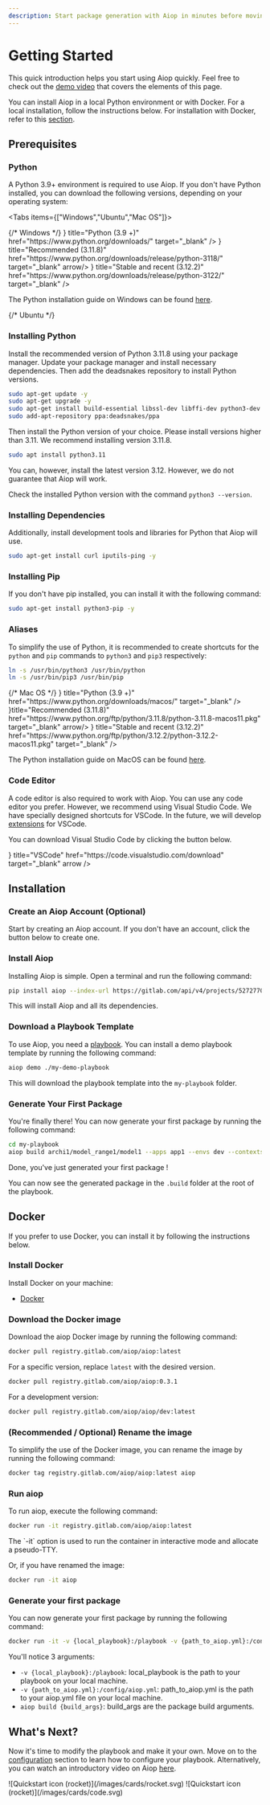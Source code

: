 ```yaml
---
description: Start package generation with Aiop in minutes before moving on to customization and using advanced features.
---
```


# Getting Started

This quick introduction helps you start using Aiop quickly. Feel free to check out the [demo video](/docs/demo) that covers the elements of this page.

You can install Aiop in a local Python environment or with Docker. For a local installation, follow the instructions below. For installation with Docker, refer to this [section](/docs/get-started#docker).

## Prerequisites

### Python

A Python 3.9+ environment is required to use Aiop. If you don't have Python installed, you can download the following versions, depending on your operating system:

<Tabs items={["Windows","Ubuntu","Mac OS"]}>

<Tab>
{/* Windows */}

<Cards num={3}>
  <Card icon={<SiPython size="24" />} title="Python (3.9 +)" href="https://www.python.org/downloads/" target="_blank" />
  <Card icon={<SiPython size="24" />} title="Recommended (3.11.8)" href="https://www.python.org/downloads/release/python-3118/" target="_blank" arrow/>
  <Card
    icon={<SiPython size="24" />}
    title="Stable and recent (3.12.2)"
    href="https://www.python.org/downloads/release/python-3122/"
    target="_blank"
  />
</Cards>

The Python installation guide on Windows can be found [here](https://docs.python.org/3/using/windows.html#the-full-installer).

</Tab>
<Tab>
{/* Ubuntu */}

<Steps>

### Installing Python

Install the recommended version of Python 3.11.8 using your package manager. Update your package manager and install necessary dependencies. Then add the deadsnakes repository to install Python versions.

```bash copy
sudo apt-get update -y
sudo apt-get upgrade -y
sudo apt-get install build-essential libssl-dev libffi-dev python3-dev
sudo add-apt-repository ppa:deadsnakes/ppa
```

Then install the Python version of your choice. Please install versions higher than 3.11. We recommend installing version 3.11.8.

```bash copy
sudo apt install python3.11
```

<Callout type="info" emoji="ℹ️">
  You can, however, install the latest version 3.12. However, we do not guarantee that Aiop will work.
</Callout>

Check the installed Python version with the command `python3 --version`.

### Installing Dependencies

Additionally, install development tools and libraries for Python that Aiop will use.

```bash copy
sudo apt-get install curl iputils-ping -y
```

### Installing Pip
If you don't have pip installed, you can install it with the following command:

```bash copy
sudo apt-get install python3-pip -y
```
</Steps>

### Aliases

To simplify the use of Python, it is recommended to create shortcuts for the `python` and `pip` commands to `python3` and `pip3` respectively:

```bash copy
ln -s /usr/bin/python3 /usr/bin/python
ln -s /usr/bin/pip3 /usr/bin/pip
```

</Tab>
<Tab>
{/* Mac OS */}


<Cards num={3}>
  <Card icon={<SiPython size="24" />} title="Python (3.9 +)" href="https://www.python.org/downloads/macos/" target="_blank" />
  <Card icon={<SiPython size="24" />}title="Recommended (3.11.8)" href="https://www.python.org/ftp/python/3.11.8/python-3.11.8-macos11.pkg" target="_blank" arrow/>
  <Card
    icon={<SiPython size="24" />}
    title="Stable and recent (3.12.2)"
    href="https://www.python.org/ftp/python/3.12.2/python-3.12.2-macos11.pkg"
    target="_blank"
  />
</Cards>

The Python installation guide on MacOS can be found [here](https://docs.python.org/3/using/mac.html#the-full-installer).

</Tab>
</Tabs>

### Code Editor

A code editor is also required to work with Aiop. You can use any code editor you prefer. However, we recommend using Visual Studio Code. We have specially designed shortcuts for VSCode. In the future, we will develop [extensions](/docs/roadmap) for VSCode.

You can download Visual Studio Code by clicking the button below.

<Cards>
<Card
  icon={<TbBrandVscode size="24"/>}
  title="VSCode"
  href="https://code.visualstudio.com/download"
  target="_blank"
  arrow
/>
</Cards>

## Installation

<Steps>

### Create an Aiop Account (Optional)

Start by creating an Aiop account. If you don't have an account, click the button below to create one.



### Install Aiop
Installing Aiop is simple. Open a terminal and run the following command:

```bash copy
pip install aiop --index-url https://gitlab.com/api/v4/projects/52727704/packages/pypi/simple
```

This will install Aiop and all its dependencies.


### Download a Playbook Template

To use Aiop, you need a [playbook](/docs/vocabulary#playbook). You can install a demo playbook template by running the following command:

```bash copy
aiop demo ./my-demo-playbook
```

This will download the playbook template into the `my-playbook` folder.

### Generate Your First Package

You're finally there! You can now generate your first package by running the following command:

```bash copy
cd my-playbook
aiop build archi1/model_range1/model1 --apps app1 --envs dev --contexts context1
```

<Callout type="info" emoji="✅">
  Done, you've just generated your first package !
</Callout>

You can now see the generated package in the `.build` folder at the root of the playbook.

</Steps>

## Docker

If you prefer to use Docker, you can install it by following the instructions below.

<Steps>

### Install Docker

Install Docker on your machine:

- [Docker](https://docs.docker.com/get-docker/)

### Download the Docker image

Download the aiop Docker image by running the following command:

```bash
docker pull registry.gitlab.com/aiop/aiop:latest
```

For a specific version, replace `latest` with the desired version.

```bash
docker pull registry.gitlab.com/aiop/aiop:0.3.1
```

For a development version:

```bash
docker pull registry.gitlab.com/aiop/aiop/dev:latest
```

### (Recommended / Optional) Rename the image

To simplify the use of the Docker image, you can rename the image by running the following command:

```bash
docker tag registry.gitlab.com/aiop/aiop:latest aiop
```

### Run aiop

To run aiop, execute the following command:

```bash
docker run -it registry.gitlab.com/aiop/aiop:latest
```

<Callout type="info" emoji="ℹ️">
  The `-it` option is used to run the container in interactive mode and allocate a pseudo-TTY.
</Callout>

Or, if you have renamed the image:

```bash
docker run -it aiop
```

### Generate your first package

You can now generate your first package by running the following command:

```bash
docker run -it -v {local_playbook}:/playbook -v {path_to_aiop.yml}:/config/aiop.yml aiop build {build_args}
```

You'll notice 3 arguments:

- `-v {local_playbook}:/playbook`: local_playbook is the path to your playbook on your local machine.
- `-v {path_to_aiop.yml}:/config/aiop.yml`: path_to_aiop.yml is the path to your aiop.yml file on your local machine.
- `aiop build {build_args}`: build_args are the package build arguments.

</Steps>

## What's Next?

Now it's time to modify the playbook and make it your own. Move on to the [configuration](/docs/configuration/overview) section to learn how to configure your playbook. Alternatively, you can watch an introductory video on Aiop [here](/demo).


<Cards num={2}>
  <Card href="/docs/configuration/overview" title="Configuration" image arrow>
    ![Quickstart icon (rocket)](/images/cards/rocket.svg)
  </Card>
  <Card href="/demo" title="Demo" image arrow>
    ![Quickstart icon (rocket)](/images/cards/code.svg)
  </Card>
</Cards>